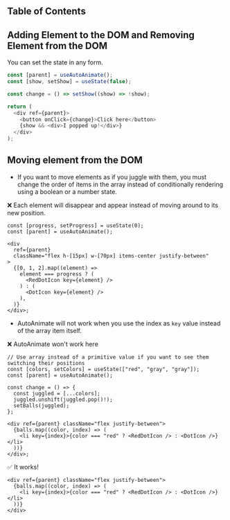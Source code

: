 ## Table of Contents

## Adding Element to the DOM and Removing Element from the DOM

You can set the state in any form.

```ts
const [parent] = useAutoAnimate();
const [show, setShow] = useState(false);

const change = () => setShow((show) => !show);

return (
  <div ref={parent}>
    <button onClick={change}>Click here</button>
    {show && <div>I popped up!</div>}
  </div>
);
```

## Moving element from the DOM

- If you want to move elements as if you juggle with them, you must change the order of items in the array instead of conditionally rendering using a boolean or a number state.

❌ Each element will disappear and appear instead of moving around to its new position.

```tsx
const [progress, setProgress] = useState(0);
const [parent] = useAutoAnimate();

<div
  ref={parent}
  className="flex h-[15px] w-[70px] items-center justify-between"
>
  {[0, 1, 2].map((element) =>
    element === progress ? (
      <RedDotIcon key={element} />
    ) : (
      <DotIcon key={element} />
    ),
  )}
</div>;
```

- AutoAnimate will not work when you use the index as `key` value instead of the array item itself.

❌ AutoAnimate won't work here

```tsx
// Use array instead of a primitive value if you want to see them switching their positions
const [colors, setColors] = useState(["red", "gray", "gray"]);
const [parent] = useAutoAnimate();

const change = () => {
  const juggled = [...colors];
  juggled.unshift(juggled.pop()!);
  setBalls(juggled);
};

<div ref={parent} className="flex justify-between">
  {balls.map((color, index) => (
    <li key={index}>{color === "red" ? <RedDotIcon /> : <DotIcon />}</li>
  ))}
</div>;
```

✅ It works!

```tsx
<div ref={parent} className="flex justify-between">
  {balls.map((color, index) => (
    <li key={index}>{color === "red" ? <RedDotIcon /> : <DotIcon />}</li>
  ))}
</div>
```

